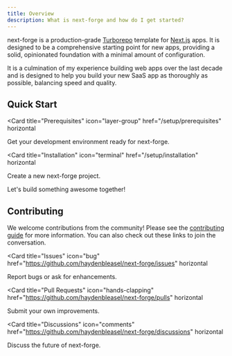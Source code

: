 ```yaml
---
title: Overview
description: What is next-forge and how do I get started?
---
```


next-forge is a production-grade [Turborepo](https://turbo.build/repo) template for [Next.js](https://nextjs.org/) apps. It is designed to be a comprehensive starting point for new apps, providing a solid, opinionated foundation with a minimal amount of configuration.

It is a culmination of my experience building web apps over the last decade and is designed to help you build your new SaaS app as thoroughly as possible, balancing speed and quality.

## Quick Start

<Card
  title="Prerequisites"
  icon="layer-group"
  href="/setup/prerequisites"
  horizontal
>
  Get your development environment ready for next-forge.
</Card>

<Card
  title="Installation"
  icon="terminal"
  href="/setup/installation"
  horizontal
>
  Create a new next-forge project.
</Card>

<Card title="Recipes" icon="book" href="/recipes" horizontal>
  Let's build something awesome together!
</Card>

## Contributing

We welcome contributions from the community! Please see the [contributing guide](https://github.com/haydenbleasel/next-forge/blob/main/.github/CONTRIBUTING.md) for more information. You can also check out these links to join the conversation.

<Card
  title="Issues"
  icon="bug"
  href="https://github.com/haydenbleasel/next-forge/issues"
  horizontal
>
  Report bugs or ask for enhancements.
</Card>

<Card
  title="Pull Requests"
  icon="hands-clapping"
  href="https://github.com/haydenbleasel/next-forge/pulls"
  horizontal
>
  Submit your own improvements.
</Card>

<Card
  title="Discussions"
  icon="comments"
  href="https://github.com/haydenbleasel/next-forge/discussions"
  horizontal
>
  Discuss the future of next-forge.
</Card>
